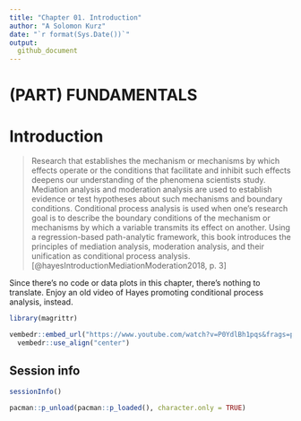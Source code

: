 ```yaml
---
title: "Chapter 01. Introduction"
author: "A Solomon Kurz"
date: "`r format(Sys.Date())`"
output:
  github_document
---
```


# (PART) FUNDAMENTALS {-}

# Introduction

> Research that establishes the mechanism or mechanisms by which effects operate or the conditions that facilitate and inhibit such effects deepens our understanding of the phenomena scientists study. Mediation analysis and moderation analysis are used to establish evidence or test hypotheses about such mechanisms and boundary conditions. Conditional process analysis is used when one's research goal is to describe the boundary conditions of the mechanism or mechanisms by which a variable transmits its effect on another. Using a regression-based path-analytic framework, this book introduces the principles of mediation analysis, moderation analysis, and their unification as conditional process analysis. [@hayesIntroductionMediationModeration2018, p. 3]

Since there's no code or data plots in this chapter, there's nothing to translate. Enjoy an old video of Hayes promoting conditional process analysis, instead.

```r
library(magrittr)

vembedr::embed_url("https://www.youtube.com/watch?v=P0YdlBh1pqs&frags=pl%2Cwn") %>%
  vembedr::use_align("center")
```

## Session info {-}

```r
sessionInfo()
```

```r
pacman::p_unload(pacman::p_loaded(), character.only = TRUE)
```

